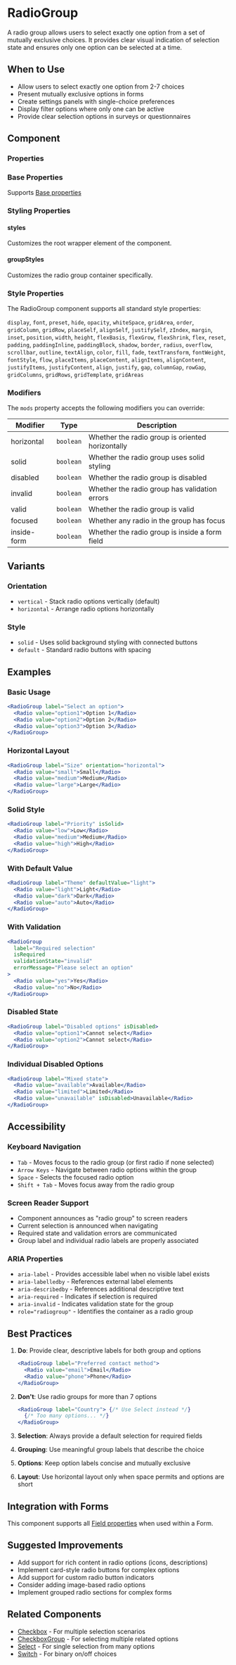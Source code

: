 
<Meta of={RadioGroupStories} />

# RadioGroup

A radio group allows users to select exactly one option from a set of mutually exclusive choices. It provides clear visual indication of selection state and ensures only one option can be selected at a time.

## When to Use

- Allow users to select exactly one option from 2-7 choices
- Present mutually exclusive options in forms
- Create settings panels with single-choice preferences
- Display filter options where only one can be active
- Provide clear selection options in surveys or questionnaires

## Component

<Story of={RadioGroupStories.Default} />

### Properties

<Controls of={RadioGroupStories.Default} />

### Base Properties

Supports [Base properties](/docs/tasty-base-properties--docs)

### Styling Properties

#### styles

Customizes the root wrapper element of the component.

#### groupStyles

Customizes the radio group container specifically.

### Style Properties

The RadioGroup component supports all standard style properties:

`display`, `font`, `preset`, `hide`, `opacity`, `whiteSpace`, `gridArea`, `order`, `gridColumn`, `gridRow`, `placeSelf`, `alignSelf`, `justifySelf`, `zIndex`, `margin`, `inset`, `position`, `width`, `height`, `flexBasis`, `flexGrow`, `flexShrink`, `flex`, `reset`, `padding`, `paddingInline`, `paddingBlock`, `shadow`, `border`, `radius`, `overflow`, `scrollbar`, `outline`, `textAlign`, `color`, `fill`, `fade`, `textTransform`, `fontWeight`, `fontStyle`, `flow`, `placeItems`, `placeContent`, `alignItems`, `alignContent`, `justifyItems`, `justifyContent`, `align`, `justify`, `gap`, `columnGap`, `rowGap`, `gridColumns`, `gridRows`, `gridTemplate`, `gridAreas`

### Modifiers

The `mods` property accepts the following modifiers you can override:

| Modifier | Type | Description |
|----------|------|-------------|
| horizontal | `boolean` | Whether the radio group is oriented horizontally |
| solid | `boolean` | Whether the radio group uses solid styling |
| disabled | `boolean` | Whether the radio group is disabled |
| invalid | `boolean` | Whether the radio group has validation errors |
| valid | `boolean` | Whether the radio group is valid |
| focused | `boolean` | Whether any radio in the group has focus |
| inside-form | `boolean` | Whether the radio group is inside a form field |

## Variants

### Orientation

- `vertical` - Stack radio options vertically (default)
- `horizontal` - Arrange radio options horizontally

### Style

- `solid` - Uses solid background styling with connected buttons
- `default` - Standard radio buttons with spacing

## Examples

### Basic Usage

```jsx
<RadioGroup label="Select an option">
  <Radio value="option1">Option 1</Radio>
  <Radio value="option2">Option 2</Radio>
  <Radio value="option3">Option 3</Radio>
</RadioGroup>
```

### Horizontal Layout

```jsx
<RadioGroup label="Size" orientation="horizontal">
  <Radio value="small">Small</Radio>
  <Radio value="medium">Medium</Radio>
  <Radio value="large">Large</Radio>
</RadioGroup>
```

### Solid Style

```jsx
<RadioGroup label="Priority" isSolid>
  <Radio value="low">Low</Radio>
  <Radio value="medium">Medium</Radio>
  <Radio value="high">High</Radio>
</RadioGroup>
```

### With Default Value

```jsx
<RadioGroup label="Theme" defaultValue="light">
  <Radio value="light">Light</Radio>
  <Radio value="dark">Dark</Radio>
  <Radio value="auto">Auto</Radio>
</RadioGroup>
```

### With Validation

```jsx
<RadioGroup
  label="Required selection"
  isRequired
  validationState="invalid"
  errorMessage="Please select an option"
>
  <Radio value="yes">Yes</Radio>
  <Radio value="no">No</Radio>
</RadioGroup>
```

### Disabled State

```jsx
<RadioGroup label="Disabled options" isDisabled>
  <Radio value="option1">Cannot select</Radio>
  <Radio value="option2">Cannot select</Radio>
</RadioGroup>
```

### Individual Disabled Options

```jsx
<RadioGroup label="Mixed state">
  <Radio value="available">Available</Radio>
  <Radio value="limited">Limited</Radio>
  <Radio value="unavailable" isDisabled>Unavailable</Radio>
</RadioGroup>
```

## Accessibility

### Keyboard Navigation

- `Tab` - Moves focus to the radio group (or first radio if none selected)
- `Arrow Keys` - Navigate between radio options within the group
- `Space` - Selects the focused radio option
- `Shift + Tab` - Moves focus away from the radio group

### Screen Reader Support

- Component announces as "radio group" to screen readers
- Current selection is announced when navigating
- Required state and validation errors are communicated
- Group label and individual radio labels are properly associated

### ARIA Properties

- `aria-label` - Provides accessible label when no visible label exists
- `aria-labelledby` - References external label elements
- `aria-describedby` - References additional descriptive text
- `aria-required` - Indicates if selection is required
- `aria-invalid` - Indicates validation state for the group
- `role="radiogroup"` - Identifies the container as a radio group

## Best Practices

1. **Do**: Provide clear, descriptive labels for both group and options
   ```jsx
   <RadioGroup label="Preferred contact method">
     <Radio value="email">Email</Radio>
     <Radio value="phone">Phone</Radio>
   </RadioGroup>
   ```

2. **Don't**: Use radio groups for more than 7 options
   ```jsx
   <RadioGroup label="Country"> {/* Use Select instead */}
     {/* Too many options... */}
   </RadioGroup>
   ```

3. **Selection**: Always provide a default selection for required fields
4. **Grouping**: Use meaningful group labels that describe the choice
5. **Options**: Keep option labels concise and mutually exclusive
6. **Layout**: Use horizontal layout only when space permits and options are short

## Integration with Forms

This component supports all [Field properties](/docs/forms-field--docs) when used within a Form.

## Suggested Improvements

- Add support for rich content in radio options (icons, descriptions)
- Implement card-style radio buttons for complex options
- Add support for custom radio button indicators
- Consider adding image-based radio options
- Implement grouped radio sections for complex forms

## Related Components

- [Checkbox](/docs/forms-checkbox--docs) - For multiple selection scenarios
- [CheckboxGroup](/docs/forms-checkboxgroup--docs) - For selecting multiple related options
- [Select](/docs/pickers-select--docs) - For single selection from many options
- [Switch](/docs/forms-switch--docs) - For binary on/off choices
